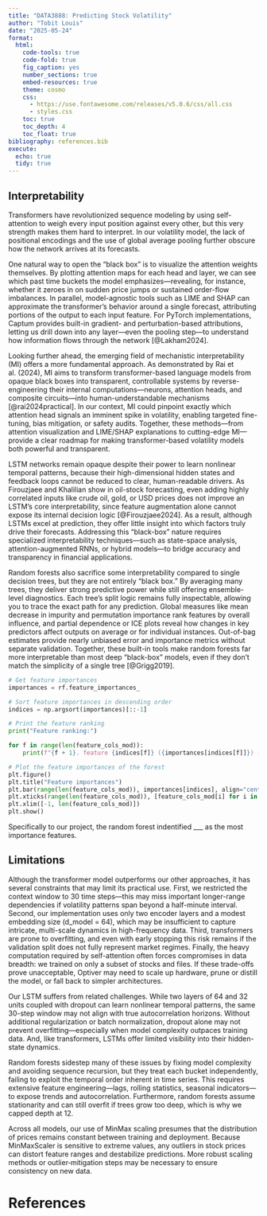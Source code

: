 ```yaml
---
title: "DATA3888: Predicting Stock Volatility"
author: "Tobit Louis"
date: "2025-05-24"
format:
  html:
    code-tools: true
    code-fold: true
    fig_caption: yes
    number_sections: true
    embed-resources: true
    theme: cosmo
    css:
      - https://use.fontawesome.com/releases/v5.0.6/css/all.css
      - styles.css      
    toc: true
    toc_depth: 4
    toc_float: true
bibliography: references.bib
execute:
  echo: true
  tidy: true
---
```



## Interpretability

Transformers have revolutionized sequence modeling by using self-attention to weigh every input position against every other, but this very strength makes them hard to interpret. 
In our volatility model, the lack of positional encodings and the use of global average pooling further obscure how the network arrives at its forecasts.

One natural way to open the “black box” is to visualize the attention weights themselves. By plotting attention maps for each head and layer, we can see which past time buckets 
the model emphasizes—revealing, for instance, whether it zeroes in on sudden price jumps or sustained order-flow imbalances. In parallel, model-agnostic tools such as LIME and 
SHAP can approximate the transformer’s behavior around a single forecast, attributing portions of the output to each input feature. For PyTorch implementations, Captum provides 
built-in gradient- and perturbation-based attributions, letting us drill down into any layer—even the pooling step—to understand how information flows through the network [@Lakham2024].

Looking further ahead, the emerging field of mechanistic interpretability (MI) offers a more fundamental approach. As demonstrated by Rai et al. (2024), MI aims to transform transformer-based 
language models from opaque black boxes into transparent, controllable systems by reverse-engineering their internal computations—neurons, attention heads, and composite circuits—into human-understandable 
mechanisms [@rai2024practical]. In our context, MI could pinpoint exactly which attention head signals an imminent spike in volatility, enabling targeted fine-tuning, bias mitigation, or safety audits. 
Together, these methods—from attention visualization and LIME/SHAP explanations to cutting-edge MI—provide a clear roadmap for making transformer-based volatility models both powerful and transparent.

LSTM networks remain opaque despite their power to learn nonlinear temporal patterns, because their high-dimensional hidden states and feedback loops cannot be reduced to clear, human-readable drivers. 
As Firouzjaee and Khalilian show in oil-stock forecasting, even adding highly correlated inputs like crude oil, gold, or USD prices does not improve an LSTM’s core interpretability,
since feature augmentation alone cannot expose its internal decision logic [@Firouzjaee2024]. As a result, although LSTMs excel at prediction, they offer little insight into which 
factors truly drive their forecasts. Addressing this “black-box” nature requires specialized interpretability techniques—such as state-space analysis, attention-augmented RNNs, or 
hybrid models—to bridge accuracy and transparency in financial applications.

Random forests also sacrifice some interpretability compared to single decision trees, but they are not entirely “black box.” By averaging many trees, they deliver strong predictive 
power while still offering ensemble-level diagnostics. Each tree’s split logic remains fully inspectable, allowing you to trace the exact path for any prediction. Global measures like
mean decrease in impurity and permutation importance rank features by overall influence, and partial dependence or ICE plots reveal how changes in key predictors affect outputs on 
average or for individual instances. Out-of-bag estimates provide nearly unbiased error and importance metrics without separate validation. Together, these built-in tools make random 
forests far more interpretable than most deep “black-box” models, even if they don’t match the simplicity of a single tree [@Grigg2019].

```python
# Get feature importances
importances = rf.feature_importances_

# Sort feature importances in descending order
indices = np.argsort(importances)[::-1]

# Print the feature ranking
print("Feature ranking:")

for f in range(len(feature_cols_mod)):
    print(f"{f + 1}. feature {indices[f]} ({importances[indices[f]]}) - {feature_cols_mod[indices[f]]}")

# Plot the feature importances of the forest
plt.figure()
plt.title("Feature importances")
plt.bar(range(len(feature_cols_mod)), importances[indices], align="center")
plt.xticks(range(len(feature_cols_mod)), [feature_cols_mod[i] for i in indices], rotation=90)
plt.xlim([-1, len(feature_cols_mod)])
plt.show()
```

Specifically to our project, the random forest indentified ___ as the most importance features. 

## Limitations

Although the transformer model outperforms our other approaches, it has several constraints that may limit its practical use. First, we restricted the context window to 30 
time steps—this may miss important longer-range dependencies if volatility patterns span beyond a half-minute interval. Second, our implementation uses only two encoder layers 
and a modest embedding size (d_model = 64), which may be insufficient to capture intricate, multi-scale dynamics in high-frequency data. Third, transformers are prone to 
overfitting, and even with early stopping this risk remains if the validation split does not fully represent market regimes. Finally, the heavy computation required by 
self-attention often forces compromises in data breadth: we trained on only a subset of stocks and files. If these trade-offs prove unacceptable, Optiver may need to scale up 
hardware, prune or distill the model, or fall back to simpler architectures.

Our LSTM suffers from related challenges. While two layers of 64 and 32 units coupled with dropout can learn nonlinear temporal patterns, the same 30-step window may not align 
with true autocorrelation horizons. Without additional regularization or batch normalization, dropout alone may not prevent overfitting—especially when model complexity outpaces
training data. And, like transformers, LSTMs offer limited visibility into their hidden-state dynamics.

Random forests sidestep many of these issues by fixing model complexity and avoiding sequence recursion, but they treat each bucket independently, failing to exploit the temporal 
order inherent in time series. This requires extensive feature engineering—lags, rolling statistics, seasonal indicators—to expose trends and autocorrelation. Furthermore, random 
forests assume stationarity and can still overfit if trees grow too deep, which is why we capped depth at 12.

Across all models, our use of MinMax scaling presumes that the distribution of prices remains constant between training and deployment. Because MinMaxScaler is sensitive to extreme 
values, any outliers in stock prices can distort feature ranges and destabilize predictions. More robust scaling methods or outlier‐mitigation steps may be necessary to ensure 
consistency on new data.

# References
